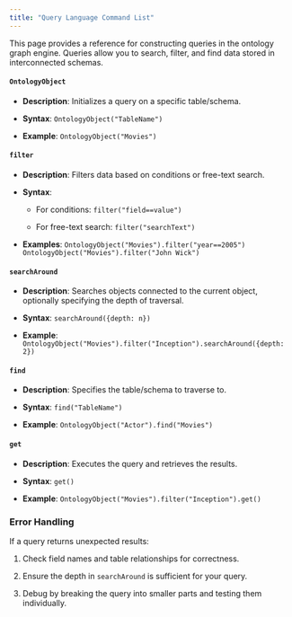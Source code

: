 ```yaml
---
title: "Query Language Command List"
---
```


This page provides a reference for constructing queries in the ontology graph engine. Queries allow you to search, filter, and find data stored in interconnected schemas.

#### **`OntologyObject`**

* **Description**: Initializes a query on a specific table/schema.

* **Syntax**: `OntologyObject("TableName")`

* **Example**:
  `OntologyObject("Movies")`

#### **`filter`**

* **Description**: Filters data based on conditions or free-text search.

* **Syntax**:

  * For conditions: `filter("field==value")`

  * For free-text search: `filter("searchText")`

* **Examples**:
  `OntologyObject("Movies").filter("year==2005")`
  `OntologyObject("Movies").filter("John Wick")`

#### **`searchAround`**

* **Description**: Searches objects connected to the current object, optionally specifying the depth of traversal.

* **Syntax**: `searchAround({depth: n})`

* **Example**:
  `OntologyObject("Movies").filter("Inception").searchAround({depth: 2})`

#### **`find`**

* **Description**: Specifies the table/schema to traverse to.

* **Syntax**: `find("TableName")`

* **Example**:
  `OntologyObject("Actor").find("Movies")`

#### **`get`**

* **Description**: Executes the query and retrieves the results.

* **Syntax**: `get()`

* **Example**:
  `OntologyObject("Movies").filter("Inception").get()`

### **Error Handling**

If a query returns unexpected results:

1. Check field names and table relationships for correctness.

2. Ensure the depth in `searchAround` is sufficient for your query.

3. Debug by breaking the query into smaller parts and testing them individually.